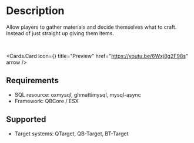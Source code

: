 
# Description

Allow players to gather materials and decide themselves what to craft. Instead of just straight up giving them items.

<br />

<Cards.Card
  icon={<VideoIcon />}
  title="Preview"
  href="https://youtu.be/6Wxj8g2F98s"
  arrow
/>

## Requirements

- SQL resource: oxmysql, ghmattimysql, mysql-async
- Framework: QBCore / ESX

## Supported

- Target systems: QTarget, QB-Target, BT-Target
